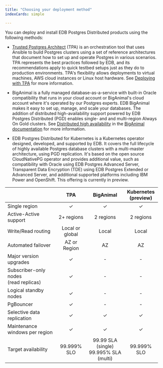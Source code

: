 ```yaml
---
title: "Choosing your deployment method"
indexCards: simple

---
```


You can deploy and install EDB Postgres Distributed products using the following methods:

- [Trusted Postgres Architect](/tpa/latest) (TPA) is an orchestration tool that uses Ansible to build Postgres clusters using a set of reference architectures that document how to set up and operate Postgres in various scenarios. TPA represents the best practices followed by EDB, and its recommendations apply to quick testbed setups just as they do to production environments. TPA's flexibility allows deployments to virtual machines, AWS cloud instances or Linux host hardware. See [Deploying with TPA](admin-tpa/installing.mdx) for more information.

- BigAnimal is a fully managed database-as-a-service with built-in Oracle compatibility that runs in your cloud account or BigAnimal's cloud account where it's operated by our Postgres experts. EDB BigAnimal makes it easy to set up, manage, and scale your databases. The addition of distributed high-availability support powered by EDB Postgres Distributed (PGD) enables single- and and multi-region Always On Gold clusters. See [Distributed high availability](/biganimal/latest/overview/02_high_availability/distributed_highavailability/) in the [BigAnimal documentation](/biganimal/latest) for more information.

- EDB Postgres Distributed for Kubernetes is a Kubernetes operator designed, developed, and supported by EDB. It covers the full lifecycle of highly available Postgres database clusters with a multi-master architecture, using PGD replication. It's based on the open source CloudNativePG operator and provides additional value, such as compatibility with Oracle using EDB Postgres Advanced Server, Transparent Data Encryption (TDE) using EDB Postgres Extended or Advanced Server, and additional supported platforms including IBM Power and OpenShift.  This offering is currently in preview.

|                                            | <center>TPA</center> |         <center>BigAnimal</center>         | <center>Kubernetes<br/>(preview)</center> |
|--------------------------------------------|:------------------------:|:------------------------------------------:|:-----------------------------------------:|
| Single region                              |            ✓             |                     ✓                      |                     ✓                     |
| Active-Active support                      |        2+ regions        |                 2 regions                  |                 2 regions                 |
| Write/Read routing                         |     Local or global      |                   Local                    |                   Local                   |
| Automated failover                         |       AZ or Region       |                     AZ                     |                    AZ                     |
| Major version upgrades                     |            ✓             |                  -                   |                  -                  |
| Subscriber-only nodes<br/> (read replicas) |            ✓             |                    -                     |                    -                    |
| Logical standby nodes                      |            ✓             |                    -                     |                    -                    |
| PgBouncer                                  |            ✓             |                    -                     |                    -                    |
| Selective data replication                 |            ✓             |                     ✓                      |                     ✓                     |
| Maintenance windows per region             |            ✓             |                     ✓                      |                     ✓                     |
| Target availability                        |       99.999% SLO        | 99.99 SLA (single)<br/>99.995% SLA (multi) |                99.999% SLO                |

